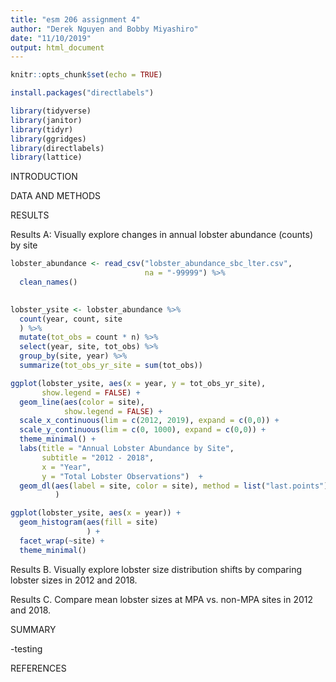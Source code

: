```yaml
---
title: "esm 206 assignment 4"
author: "Derek Nguyen and Bobby Miyashiro"
date: "11/10/2019"
output: html_document
---
```


```r
knitr::opts_chunk$set(echo = TRUE)
```

```r
install.packages("directlabels")
```


```r
library(tidyverse)
library(janitor)
library(tidyr)
library(ggridges)
library(directlabels)
library(lattice)
```

INTRODUCTION

DATA AND METHODS


RESULTS



Results A: Visually explore changes in annual lobster abundance (counts) by site
```r
lobster_abundance <- read_csv("lobster_abundance_sbc_lter.csv",
                              na = "-99999") %>% 
  clean_names() 
  
```

```r
lobster_ysite <- lobster_abundance %>% 
  count(year, count, site
  ) %>% 
  mutate(tot_obs = count * n) %>% 
  select(year, site, tot_obs) %>% 
  group_by(site, year) %>%
  summarize(tot_obs_yr_site = sum(tot_obs))

```

```r
ggplot(lobster_ysite, aes(x = year, y = tot_obs_yr_site),
       show.legend = FALSE) +
  geom_line(aes(color = site),
            show.legend = FALSE) +
  scale_x_continuous(lim = c(2012, 2019), expand = c(0,0)) +
  scale_y_continuous(lim = c(0, 1000), expand = c(0,0)) +
  theme_minimal() +
  labs(title = "Annual Lobster Abundance by Site",
       subtitle = "2012 - 2018",
       x = "Year",
       y = "Total Lobster Observations")  +
  geom_dl(aes(label = site, color = site), method = list("last.points"),
          )
```
 
```r
ggplot(lobster_ysite, aes(x = year)) +
  geom_histogram(aes(fill = site)
                 ) +
  facet_wrap(~site) +
  theme_minimal()

```



Results B. Visually explore lobster size distribution shifts by comparing lobster sizes in 2012 and 2018.



Results C. Compare mean lobster sizes at MPA vs. non-MPA sites in 2012 and 2018. 




SUMMARY

-testing

REFERENCES